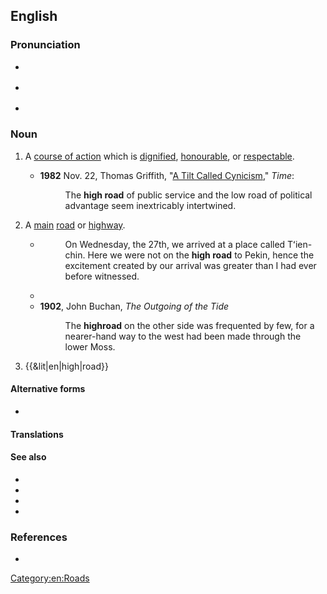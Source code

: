 {{also|highroad}}
==English==

===Pronunciation===
* {{a|RP}} {{IPA|en|/ˈhaɪ ɹəʊd/}}
* {{a|RP}} {{IPA|en|/ˈhaɪ ˌɹoʊd/}}
* {{audio|en|en-au-high road.ogg|Audio (AU)}}

===Noun===
{{en-noun}}

# {{lb|en|idiomatic}} A [[course of action]] which is [[dignified#Adjective|dignified]], [[honourable]], or [[respectable]].
#* '''1982''' Nov. 22, Thomas Griffith, "[https://web.archive.org/web/20090115042111/http://www.time.com/time/magazine/article/0,9171,955047,00.html A Tilt Called Cynicism]," ''Time'':
#*: The '''high road''' of public service and the low road of political advantage seem inextricably intertwined.
# {{lb|en|chiefly|Britain}} A [[main#Adjective|main]] [[road]] or [[highway]].
#* {{quote-journal
|en
|url=https://archive.org/details/missionfield187823unknuoft/
|year=Nov. 1, 1878
|title=North China
|author=Rev. Miles Greenwood<!--author of the letter quoted-->
|journal=The Mission Field
|issue=275
|page=[https://archive.org/details/missionfield187823unknuoft/page/544/ 544]}}
#*:On Wednesday, the 27th, we arrived at a place called Tʻien-chin. Here we were not on the '''high road''' to Pekin, hence the excitement created by our arrival was greater than I had ever before witnessed.
#* {{quote-book|en|year=1883|author=Robert Louis Stevenson|authorlink=Robert Louis Stevenson|chapter=6|title=The Black Arrow|passage=There, a few yards before them, was the '''high road''' from Risingham to Shoreby, lying, at this point, between two even walls of forest.}}
#* '''1902''', John Buchan, ''The Outgoing of the Tide''
#*: The '''highroad''' on the other side was frequented by few, for a nearer-hand way to the west had been made through the lower Moss.
# {{&lit|en|high|road}}

====Alternative forms====
* {{sense|main road or highway}} {{l|en|highroad}}

====Translations====
{{trans-top|course of action which is dignified, honourable, or respectable}}
{{trans-mid}}
{{trans-bottom}}

{{trans-see|main road or highway|highway}}

====See also====
* {{l|en|do the right thing}}
* {{l|en|high street}}
* {{l|en|low road}}
* {{l|en|moral high ground}}

===References===
* {{R:Lexico}}

[[Category:en:Roads]]
